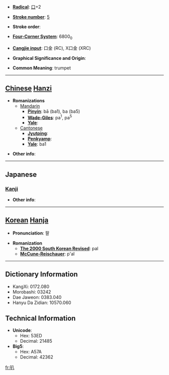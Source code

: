 * '''[[Wiktionary:Chinese radical index| Radical]]''': [[Wiktionary:Chinese radical index 口|口]]+2

* '''[[Wiktionary:Chinese total strokes index|Stroke number]]''': [[Wiktionary:Chinese total strokes index 5|5]]

* '''Stroke order''': 

* '''[[Wiktionary:Chinese four corner index|Four-Corner System]]''': 6800<sub>0</sub>

* '''[[Wiktionary:Chinese Cangjie index|Cangjie input]]''': 口金 (RC), X口金 (XRC)

* '''Graphical Significance and Origin''': 

* '''Common Meaning''': trumpet

----

== [[Chinese]] [[Hanzi]] ==

* '''Romanizations'''
** [[Mandarin]]
*** '''[[Pinyin]]''': bā (ba1), ba (ba5)
*** '''[[Wade-Giles]]''': pa<sup>1</sup>, pa<sup>5</sup>
*** '''[[Yale]]''': 
**[[Cantonese]]
***'''[[Jyutping]]''':
***'''[[Penkyamp]]''': 
***'''[[Yale]]''': ba1

* '''Other info''': 

----

==Japanese==
===[[Kanji]]===
{{kanji|on readings=[[はつ]] (hatsu), [[は]] (ha), [[はち]] (hachi)|kun readings=}}

* '''Other info''':  

----

== [[Korean]] [[Hanja]] ==

* '''Pronunciation''': 팔

* '''Romanization'''
** '''[[The 2000 South Korean Revised Romanization|The 2000 South Korean Revised]]''': pal
** '''[[McCune-Reischauer]]''': p'al

----

== Dictionary Information ==

* KangXi: 0172.080
* Morobashi: 03242
* Dae Jaweon: 0383.040
* Hanyu Da Zidian: 10570.060

== Technical Information ==

* '''Unicode''':
** Hex: 53ED
** Decimal: 21485
* '''Big5''':
** Hex: A57A
** Decimal: 42362

[[fr:叭]]